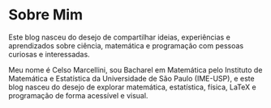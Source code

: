 # Sobre Mim

::: {.callout-tip collapse=false icon='🌟'}
Este blog nasceu do desejo de compartilhar ideias, experiências e aprendizados sobre ciência, matemática e programação com pessoas curiosas e interessadas.
:::


Meu nome é Celso Marcellini, sou Bacharel em Matemática pelo Instituto de Matemática e Estatística da Universidade de São Paulo (IME-USP), e este blog nasceu do desejo de explorar matemática, estatística, física, LaTeX e programação de forma acessível e visual.

